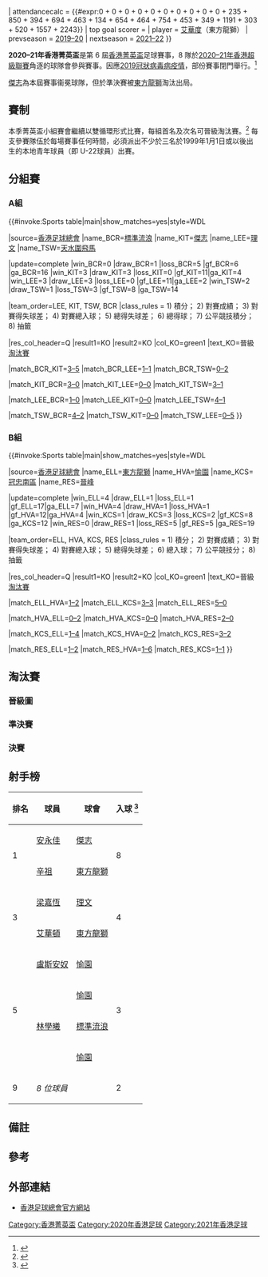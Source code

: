 {{Infobox國內足球盃賽球季
| title              = 香港菁英盃
| year               = 2020–21
| country            = 香港
| edition            = 6
| defending champion = [[傑志體育會|傑志]]
| dates              = 2020年10月24日–2021年4月7日
| num_teams          = 8 隊
| champions          = [[東方足球隊|東方龍獅]]
| count              = 1
| runner-up          = [[愉園體育會|愉園]]
| matches            = 26
| goals              = {{#expr:5 + 3 + 5 + 3 + 5 + 0 + 2 + 5 + 2 + 0 + 2 + 2 + 5 + 8 + 0 + 6 + 0 + 7 + 6 + 2 + 2 + 4 + 3 + 1 + 1 + 2}}
| attendancecalc     = {{#expr:0 + 0 + 0 + 0 + 0 + 0 + 0 + 0 + 0 + 0 + 235 + 850 + 394 + 694 + 463 + 134 + 654 + 464 + 754 + 453 + 349 + 1191 + 303 + 520 + 1557 + 2243}}
| top goal scorer    = 
| player             = [[艾華度·柏斯|艾華度]]（東方龍獅）
| prevseason         = [[2019–20年香港菁英盃|2019–20]]
| nextseason         = [[2021–22年香港菁英盃|2021–22]]
}}

'''2020–21年香港菁英盃'''是第 6 屆[[香港菁英盃|香港菁英盃]]足球賽事，8 隊於[[2020–21年香港超級聯賽|2020–21年香港超級聯賽]]角逐的球隊會參與賽事。因應[[2019冠狀病毒病疫情|2019冠狀病毒病疫情]]，部份賽事閉門舉行。<ref>{{Cite news |url=https://www.hk01.com/即時體育/537846 |title=港超聯｜菁英盃周六開鑼　政府開放6球場　升班馬亮相揭幕戰 |publisher=香港01 |date=2020年10月20日 |accessdate=2020年10月20日}}</ref>

[[傑志體育會|傑志]]為本屆賽事衞冕球隊，但於準決賽被[[東方足球隊|東方龍獅]]淘汰出局。

== 賽制 ==
{{main|2020–21年香港超級聯賽#22歲以下青年球員}}

本季菁英盃小組賽會繼續以雙循環形式比賽，每組首名及次名可晉級淘汰賽。<ref>{{Cite news |url=https://hk.on.cc/hk/bkn/cnt/sport/20201008/bkn-20201008192158323-1008_00882_001.html |title=菁英盃　新季回復每組兩隊晉級 |publisher=on.cc東網 |date=2020年10月8日 |accessdate=2020年10月8日}}</ref> 每支參賽隊伍於每場賽事任何時間，必須派出不少於三名於1999年1月1日或以後出生的本地青年球員（即 U-22球員）出賽。

== 分組賽 ==
=== A組 ===
{{#invoke:Sports table|main|show_matches=yes|style=WDL

|source=[https://www.hkfa.com/ch/leaguerank?leagueid=1294&year=2020-2021 香港足球總會]
|name_BCR=[[香港流浪足球會|標準流浪]]
|name_KIT=[[傑志體育會|傑志]]
|name_LEE=[[理文足球會|理文]]
|name_TSW=[[天水圍飛馬足球會|天水圍飛馬]]

<!--UPDATE standings below (including date)-->
|update=complete
|win_BCR=0 |draw_BCR=1 |loss_BCR=5 |gf_BCR=6 |ga_BCR=16
|win_KIT=3 |draw_KIT=3 |loss_KIT=0 |gf_KIT=11|ga_KIT=4
|win_LEE=3 |draw_LEE=3 |loss_LEE=0 |gf_LEE=11|ga_LEE=2
|win_TSW=2 |draw_TSW=1 |loss_TSW=3 |gf_TSW=8 |ga_TSW=14

<!--UPDATE positions below (check tiebreakers)-->
|team_order=LEE, KIT, TSW, BCR
|class_rules = 1) 積分； 2) 對賽成績； 3) 對賽得失球差； 4) 對賽總入球； 5) 總得失球差； 6) 總得球； 7) 公平競技積分； 8) 抽籤

|res_col_header=Q
|result1=KO |result2=KO
|col_KO=green1 |text_KO=晉級[[#淘汰賽|淘汰賽]]

<!--UPDATE results below-->
|match_BCR_KIT=[[#BCR_v_KIT|3–5]]
|match_BCR_LEE=[[#BCR_v_LEE|1–1]]
|match_BCR_TSW=[[#BCR_v_TSW|0–2]]

|match_KIT_BCR=[[#KIT_v_BCR|3–0]]
|match_KIT_LEE=[[#KIT_v_LEE|0–0]]
|match_KIT_TSW=[[#KIT_v_TSW|3–1]]

|match_LEE_BCR=[[#LEE_v_BCR|1–0]]
|match_LEE_KIT=[[#LEE_v_KIT|0–0]]
|match_LEE_TSW=[[#LEE_v_TSW|4–1]]

|match_TSW_BCR=[[#TSW_v_BCR|4–2]]
|match_TSW_KIT=[[#TSW_v_KIT|0–0]]
|match_TSW_LEE=[[#TSW_v_LEE|0–5]]
}}

{{footballbox collapsible
|id         = TSW v LEE
|round      = SP03
|date       = {{Start date|2020|10|25}}
|time       = 15:00
|team1      = [[天水圍飛馬足球會|天水圍飛馬]]
|score      = 0–5
|team2      = [[理文足球會|理文]]
|report     = https://www.hkfa.com/ch/match/31960
|goals1     =
|goals2     =
*[[張憙延|張憙延]] {{goal|26}}
*{{link-en|莊拿芬·亞哥斯達|Jonathan Acosta|亞哥斯達}} {{goal|29||30}}
*[[梁嘉恆|梁嘉恆]] {{goal|39}}
*[[鄧匡延|鄧匡延]] {{goal|44}}
|stadium    = [[深水埗運動場|深水埗運動場]]
|attendance = 0
|referee    = 譚炳煥
}}
{{footballbox collapsible
|id         = KIT v BCR
|round      = SP04
|date       = {{Start date|2020|10|25}}
|time       = 17:30
|team1      = [[傑志體育會|傑志]]
|score      = 3–0
|team2      = [[香港流浪足球會|標準流浪]]
|report     = https://www.hkfa.com/ch/match/31962
|goals1     =
*[[安永佳|安永佳]]  {{goal|6||31|十二碼|58}}
|goals2     =
|stadium    = [[元朗大球場|元朗大球場]]
|attendance = 0
|referee    = 黃偉倫
}}
{{footballbox collapsible
|id         = LEE v KIT
|round      = SP06
|date       = {{Start date|2020|10|31}}
|time       = 15:00
|team1      = [[理文足球會|理文]]
|score      = 0–0
|team2      = [[傑志體育會|傑志]]
|report     = https://www.hkfa.com/ch/match/31964
|goals1     =
|goals2     =
|stadium    = [[斧山道運動場|斧山道運動場]]
|attendance = 0
|referee    = 吳超覺
}}
{{footballbox collapsible
|id         = BCR v TSW
|round      = SP07
|date       = {{Start date|2020|10|31}}
|time       = 17:30
|team1      = [[香港流浪足球會|標準流浪]]
|score      = 0–2
|team2      = [[天水圍飛馬足球會|天水圍飛馬]]
|report     = https://www.hkfa.com/ch/match/31965
|goals1     =
|goals2     =
*[[胡晉銘|胡晉銘]]  {{goal|49}}
*[[陳曉鋒|陳曉鋒]]  {{goal|62}}
|stadium    = [[小西灣運動場|小西灣運動場]]
|attendance = 0
|referee    = 廖國文
}}
{{footballbox collapsible
|id         = TSW v KIT
|round      = SP10
|date       = {{Start date|2020|11|4}}
|time       = 20:00
|team1      = [[天水圍飛馬足球會|天水圍飛馬]]
|score      = 0–0
|team2      = [[傑志體育會|傑志]]
|report     = https://www.hkfa.com/ch/match/31966
|goals1     =
|goals2     =
|stadium    = [[旺角大球場|旺角大球場]]
|attendance = 0
|referee    = 譚炳煥
}}
{{footballbox collapsible
|id         = LEE v TSW
|round      = SP13
|date       = {{Start date|2020|11|8}}
|time       = 15:00
|team1      = [[理文足球會|理文]]
|score      = 4–1
|team2      = [[天水圍飛馬足球會|天水圍飛馬]]
|report     = https://www.hkfa.com/ch/match/31967
|goals1     =
*[[鄧匡延|鄧匡延]]  {{goal|49}}
*[[梁嘉恆|梁嘉恆]]  {{goal|78||90}}
*[[黃皓雋|黃皓雋]]  {{goal|90+1}}
|goals2     =
*[[謝朗軒|謝朗軒]]  {{goal|75|十二碼}}
|stadium    = [[元朗大球場|元朗大球場]]
|attendance = 394
|referee    = 劉晃熙
}}
{{footballbox collapsible
|id         = BCR v KIT
|round      = SP14
|date       = {{Start date|2020|11|8}}
|time       = 17:30
|team1      = [[香港流浪足球會|標準流浪]]
|score      = 3–5
|team2      = [[傑志體育會|傑志]]
|report     = https://www.hkfa.com/ch/match/31970
|goals1     =
*[[祖尼尼奧·索亞里斯|祖連奴]]  {{goal|4}}
*[[林嘉緯|林嘉緯]]  {{goal|12}}
*[[林學曦|林學曦]]  {{goal|67}}
|goals2     =
*[[安永佳|安永佳]]  {{goal|29||45||51}}
*[[施巴斯坦·畢頓|畢頓]]  {{goal|54}}
*{{link-en|文奴爾·加維蘭|Manuel Gavilán (Spanish footballer)|加維蘭}} {{goal|78|十二碼}}
|stadium    = [[旺角大球場|旺角大球場]]
|attendance = 694
|referee    = 羅碧芝
}}
{{footballbox collapsible
|id         = TSW v BCR
|round      = SP16
|date       = {{Start date|2020|11|14}}
|time       = 15:00
|team1      = [[天水圍飛馬足球會|天水圍飛馬]]
|score      = 4–2
|team2      = [[香港流浪足球會|標準流浪]]
|report     = https://www.hkfa.com/ch/match/31974
|goals1     =
*[[祖利亞·古安奴|古安奴]]  {{goal|7||13}}
*{{link-en|何塞·尼爾臣·多斯·桑托斯·席爾瓦|José Nilson dos Santos Silva|山度士}}  {{goal|29}}
*[[吳文希|吳文希]]  {{goal|81}}
|goals2     =
*[[林學曦|林學曦]]  {{goal|67}}
*[[基藍馬|基藍馬]]  {{goal|87}}
|stadium    = [[香港仔運動場|香港仔運動場]]
|attendance = 134
|referee    = 廖國文
}}
{{footballbox collapsible
|id         = KIT v LEE
|round      = SP17
|date       = {{Start date|2020|11|14}}
|time       = 17:30
|team1      = [[傑志體育會|傑志]]
|score      = 0–0
|team2      = [[理文足球會|理文]]
|report     = https://www.hkfa.com/ch/match/31975
|goals1     =
|goals2     =
|stadium    = [[青衣運動場|青衣運動場]]
|attendance = 654
|referee    = 劉晃熙
}}
{{footballbox collapsible
|id         = BCR v LEE
|round      = SP20
|date       = {{Start date|2020|11|18}}
|time       = 20:00
|team1      = [[香港流浪足球會|標準流浪]]
|score      = 1–1
|team2      = [[理文足球會|理文]]
|report     = https://www.hkfa.com/ch/match/31976
|goals1     =
*[[林學曦|林學曦]]  {{goal|90+2}}
|goals2     =
*[[梁嘉恆|梁嘉恆]]  {{goal|55}}
|stadium    = [[旺角大球場|旺角大球場]]
|attendance = 453
|referee    = 潘晉傑
}}
{{footballbox collapsible
|id         = KIT v TSW
|round      = SP22
|date       = {{Start date|2021|2|20}}
|time       = 19:00
|team1      = [[傑志體育會|傑志]]
|score      = 3–1
|team2      = [[天水圍飛馬足球會|天水圍飛馬]]
|report     = https://www.hkfa.com/ch/match/32366
|goals1     =
*[[安永佳|安永佳]] {{goal|8||57}}
*[[艾里奧·干卡維斯|艾里奧]] {{goal|84}}
|goals2     =
*{{link-en|馬高斯·安東尼奧·達施華·干卡維斯|Marquinhos (footballer, born October 1989)|達施華}} {{goal|39}}
|stadium    = [[旺角大球場|旺角大球場]]
|attendance = 1,191
|referee    = 胡春星
}}
{{footballbox collapsible
|id         = LEE v BCR
|round      = SP24
|date       = {{Start date|2021|2|21}}
|time       = 19:00
|team1      = [[理文足球會|理文]]
|score      = 1–0
|team2      = [[香港流浪足球會|標準流浪]]
|report     = https://www.hkfa.com/ch/match/32367
|goals1     =
*{{link-en|米高·尼迪利|Michaël N'dri|尼迪利}} {{goal|23}}
|goals2     =
|stadium    = [[旺角大球場|旺角大球場]]
|attendance = 520
|referee    = 王家豪
}}

=== B組 ===
{{#invoke:Sports table|main|show_matches=yes|style=WDL

|source=[https://www.hkfa.com/ch/leaguerank?leagueid=1295&year=2020-2021 香港足球總會]
|name_ELL=[[東方足球隊|東方龍獅]]
|name_HVA=[[愉園體育會|愉園]]
|name_KCS=[[南區足球會|冠忠南區]]
|name_RES=[[晉峰足球會|晉峰]]

<!--UPDATE standings below (including date)-->
|update=complete
|win_ELL=4 |draw_ELL=1 |loss_ELL=1 |gf_ELL=17|ga_ELL=7
|win_HVA=4 |draw_HVA=1 |loss_HVA=1 |gf_HVA=12|ga_HVA=4
|win_KCS=1 |draw_KCS=3 |loss_KCS=2 |gf_KCS=8 |ga_KCS=12
|win_RES=0 |draw_RES=1 |loss_RES=5 |gf_RES=5 |ga_RES=19

<!--UPDATE positions below (check tiebreakers)-->
|team_order=ELL, HVA, KCS, RES
|class_rules = 1) 積分； 2) 對賽成績； 3) 對賽得失球差； 4) 對賽總入球； 5) 總得失球差； 6) 總入球； 7) 公平競技分； 8) 抽籤

|res_col_header=Q
|result1=KO |result2=KO
|col_KO=green1 |text_KO=晉級[[#淘汰賽|淘汰賽]]

<!--UPDATE results below-->
|match_ELL_HVA=[[#ELL_v_HVA|1–2]]
|match_ELL_KCS=[[#ELL_v_KCS|3–3]]
|match_ELL_RES=[[#ELL_v_RES|5–0]]

|match_HVA_ELL=[[#HVA_v_ELL|0–2]]
|match_HVA_KCS=[[#HVA_v_KCS|0–0]]
|match_HVA_RES=[[#HVA_v_RES|2–0]]

|match_KCS_ELL=[[#KCS_v_ELL|1–4]]
|match_KCS_HVA=[[#KCS_v_HVA|0–2]]
|match_KCS_RES=[[#KCS_v_RES|3–2]]

|match_RES_ELL=[[#RES_v_ELL|1–2]]
|match_RES_HVA=[[#RES_v_HVA|1–6]]
|match_RES_KCS=[[#RES_v_KCS|1–1]]
}}

{{footballbox collapsible
|id         = KCS v RES
|round      = SP01
|date       = {{Start date|2020|10|24}}
|time       = 15:00
|team1      = [[南區足球會|冠忠南區]]
|score      = 3–2
|team2      = [[晉峰足球會|晉峰]]
|report     = https://www.hkfa.com/ch/match/31959
|goals1     =
*[[陳廣豪|陳廣豪]] {{goal|50||57}}
*[[羅拔圖·法朗沙|比圖]] {{goal|90+2}}
|goals2     =
*[[費利浦薩|費利浦薩]] {{goal|5||64}}
|stadium    = [[旺角大球場|旺角大球場]]
|attendance = 0
|referee    = 何煒昇
}}
{{footballbox collapsible
|id         = ELL v HVA
|round      = SP02
|date       = {{Start date|2020|10|24}}
|time       = 17:30
|team1      = [[東方足球隊|東方龍獅]]
|score      = 1–2
|team2      = [[愉園體育會|愉園]]
|report     = https://www.hkfa.com/ch/match/31961
|goals1     =
*[[辛祖|辛祖]] {{goal|80}}
|goals2     =
*[[葉卓文|葉卓文]] {{goal|90+1}}
*[[盧斯安奴·施華|盧斯安奴]] {{goal|90+3}}
|stadium    = [[小西灣運動場|小西灣運動場]]
|attendance = 0
|referee    = 劉晃熙
}}
{{footballbox collapsible
|id         = ELL v RES
|round      = SP05
|date       = {{Start date|2020|10|28}}
|time       = 20:00
|team1      = [[東方足球隊|東方龍獅]]
|score      = 5–0
|team2      = [[晉峰足球會|晉峰]]
|report     = https://www.hkfa.com/ch/match/31963
|goals1     =
*[[艾華頓·卡馬高|艾華頓]]  {{goal|33||59||90+2}}
*[[王力威|王力威]]  {{goal|80||83}}
|goals2     =
|stadium    = [[旺角大球場|旺角大球場]]
|attendance = 0
|referee    = 胡春星
}}
{{footballbox collapsible
|id         = KCS v ELL
|round      = SP08
|date       = {{Start date|2020|11|1}}
|time       = 15:00
|team1      = [[南區足球會|冠忠南區]]
|score      = 1–4
|team2      = [[東方足球隊|東方龍獅]]
|report     = https://www.hkfa.com/ch/match/31968
|goals1     =
*[[史提芬彭利拿|史提芬彭利拿]] {{goal|6|十二碼}}
|goals2     =
*[[辛祖|辛祖]] {{goal|43||55}}
*[[艾華頓·卡馬高|艾華頓]] {{goal|52}}
*[[梁冠聰|梁冠聰]] {{goal|66}}
|stadium    = [[大埔運動場|大埔運動場]]
|attendance = 0
|referee    = 陸建燊
}}
{{footballbox collapsible
|id         = HVA v RES
|round      = SP09
|date       = {{Start date|2020|11|1}}
|time       = 17:30
|team1      = [[愉園體育會|愉園]]
|score      = 2–0
|team2      = [[晉峰足球會|晉峰]]
|report     = https://www.hkfa.com/ch/match/31969
|goals1     =
*[[盧斯安奴·施華|盧斯安奴]] {{goal|77}}
*[[莫漢睿|莫漢睿]] {{goal|90+4}}  
|goals2     =
|stadium    = [[旺角大球場|旺角大球場]]
|attendance = 0
|referee    = 庾建峯
}}
{{footballbox collapsible
|id         = RES v KCS
|round      = SP11
|date       = {{Start date|2020|11|7}}
|time       = 15:00
|team1      = [[晉峰足球會|晉峰]]
|score      = 1–1
|team2      = [[南區足球會|冠忠南區]]
|report     = https://www.hkfa.com/ch/match/31971
|goals1     =
*[[黃偉國|黃偉國]] {{goal|18}}
|goals2     =
*[[夏志明|夏志明]] {{goal|11}}
|stadium    = [[元朗大球場|元朗大球場]]
|attendance = 235
|referee    = 鄧慶富
}}
{{footballbox collapsible
|id         = HVA v ELL
|round      = SP12
|date       = {{Start date|2020|11|7}}
|time       = 17:30
|team1      = [[愉園體育會|愉園]]
|score      = 0–2
|team2      = [[東方足球隊|東方龍獅]]
|report     = https://www.hkfa.com/ch/match/31972
|goals1     =
|goals2     =
*[[辛祖|辛祖]] {{goal|11|十二碼}}
*[[盧卡斯|盧卡斯]] {{goal|37}}
|stadium    = [[旺角大球場|旺角大球場]]
|attendance = 850
|referee    = 王家豪
}}
{{footballbox collapsible
|id         = HVA v KCS
|round      = SP15
|date       = {{Start date|2020|11|11}}
|time       = 20:00
|team1      = [[愉園體育會|愉園]]
|score      = 0–0
|team2      = [[南區足球會|冠忠南區]]
|report     = https://www.hkfa.com/ch/match/31973
|goals1     =
|goals2     =
|stadium    = [[旺角大球場|旺角大球場]]
|attendance = 463
|referee    = 黃琦海
}}
{{footballbox collapsible
|id         = RES v HVA
|round      = SP18
|date       = {{Start date|2020|11|15}}
|time       = 15:00
|team1      = [[晉峰足球會|晉峰]]
|score      = 1–6
|team2      = [[愉園體育會|愉園]]
|report     = https://www.hkfa.com/ch/match/31979
|goals1     =
*[[卡爾特納|卡爾特納]]  {{goal|90+3}}
|goals2     =
*{{le|米基爾（足球運動員）|Mikael Severo Burkatt|米基爾}} {{goal|24|十二碼|55||70}}
*{{link-en|羅拔奧度|Robert ODU|羅拔奧度}} {{goal|40||45+1||59}}
|stadium    = [[斧山道運動場|斧山道運動場]]
|attendance = 464
|referee    = 陸建燊
}}
{{footballbox collapsible
|id         = ELL v KCS
|round      = SP19
|date       = {{Start date|2020|11|15}}
|time       = 17:30
|team1      = [[東方足球隊|東方龍獅]]
|score      = 3–3
|team2      = [[南區足球會|冠忠南區]]
|report     = https://www.hkfa.com/ch/match/31980
|goals1     =
*[[盧卡斯|盧卡斯]] {{goal|37}}
*[[辛祖|辛祖]] {{goal|70}}
*[[迪高·伊利|迪高]] {{goal|90+1}}
|goals2     =
*[[佐佐木周|佐佐木周]] {{goal|54|十二碼}}
*[[羅拔圖·法朗沙|比圖]] {{goal|89}}
*[[史提芬·安東尼治|史提芬]] {{goal|90+4}}
|stadium    = [[旺角大球場|旺角大球場]]
|attendance = 754
|referee    = 胡春星
}}
{{footballbox collapsible
|id         = KCS v HVA
|round      = SP21
|date       = {{Start date|2021|2|20}}
|time       = 15:00
|team1      = [[南區足球會|冠忠南區]]
|score      = 0–2
|team2      = [[愉園體育會|愉園]]
|report     = https://www.hkfa.com/ch/match/32368
|goals1     =
|goals2     =
*[[盧斯安奴·施華|盧斯安奴]] {{goal|32}}
*[[朱偉鈞|朱偉鈞]] {{goal|58}}
|stadium    = [[小西灣運動場|小西灣運動場]]
|attendance = 349
|referee    = 黃琦海
}}
{{footballbox collapsible
|id         = RES v ELL
|round      = SP23
|date       = {{Start date|2021|2|21}}
|time       = 15:00
|team1      = [[晉峰足球會|晉峰]]
|score      = 1–2
|team2      = [[東方足球隊|東方龍獅]]
|report     = https://www.hkfa.com/ch/match/32369
|goals1     =
*[[羅俊仁|羅俊仁]] {{goal|9}}
|goals2     =
*[[辛祖|辛祖]] {{goal|13||22}}
|stadium    = [[小西灣運動場|小西灣運動場]]
|attendance = 303
|referee    = 庾建峯
}}

== 淘汰賽 ==
=== 晉級圖 ===
{{Round4|3rdplace=no
<!--Date-Place/Team 1/Score 1/Team 2/Score 2-->
<!--準決賽-->
|取消|[[理文足球會|理文]]|—|'''[[愉園體育會|愉園]]''' ({{tooltip|w/o|不戰而勝}})|—
|2月24日|[[東方足球隊|東方龍獅]]|1|[[傑志體育會|傑志]]|0
<!--決賽-->
|4月7日|[[愉園體育會|愉園]]|0|[[東方足球隊|東方龍獅]]|2
}}

=== 準決賽 ===
{{footballbox collapsible
|round      = SP25
|date       = {{Start date|2021|2|24}}
|time       = 19:00
|team1      = '''[[東方足球隊|東方龍獅]]'''
|score      = 1–0
|team2      = [[傑志體育會|傑志]]
|report     = https://www.hkfa.com/ch/match/32377
|goals1     =
*[[辛祖|辛祖]] {{goal|35}}
|goals2     =
|stadium    = [[旺角大球場|旺角大球場]]
|attendance = 1,557
|referee    = 庾建峯
}}
{{footballbox collapsible
|round      = SP26
|date       = 
|time       = 
|team1      = [[理文足球會|理文]]
|score      = 取消{{refn|group="註"|name="violation"|[[愉園體育會|愉園]]因未能如期繳付有關「綜合保險保障協議」費用，故球隊在繳清上述費用後的七天限期內，所有已編訂的賽事均會被判負 0–3。<ref name="violation">{{cite news |title=有關愉園及天水圍飛馬未能如期繳付「綜合保險保障協議」以導致違反香港超級聯賽賽事章則事宜 |url=https://www.hkfa.com/news_details2/18163 |accessdate=2020年2月22日 |work=香港足球總會 |date=2020年2月22日 |archive-date=2021年10月25日 |archive-url=https://web.archive.org/web/20211025160526/https://www.hkfa.com/news_details2/18163 }}</ref><ref name="violation_1">{{cite news |title=港超聯　愉園天水圍飛馬欠交保險金遭禁賽 |url=https://hk.on.cc/hk/bkn/cnt/sport/20210222/bkn-20210222220213580-0222_00882_001.html |accessdate=2020年2月22日 |work=on.cc東網 |date=2020年2月22日 |archive-date=2021年3月4日 |archive-url=https://web.archive.org/web/20210304150234/https://hk.on.cc/hk/bkn/cnt/sport/20210222/bkn-20210222220213580-0222_00882_001.html }}</ref> 及後在2021年2月27日，香港足球總會上訢委員會宣佈愉園上訴之申請成功，故最終這場菁英盃準決賽賽事需要重新安排作賽。但因[[理文足球會|理文]]拒絕參與補賽，所以愉園直接晉級決賽。<ref name="appeal">{{cite news |title=有關上訢委員會就愉園及天水圍飛馬違反章則事宜之判決 |url=https://www.hkfa.com/news_details2/18176 |accessdate=2020年2月27日 |work=香港足球總會 |date=2020年2月27日 |archive-date=2021年10月25日 |archive-url=https://web.archive.org/web/20211025160512/https://www.hkfa.com/news_details2/18176 }}</ref><ref name="appeal_1">{{cite news |title=港超聯　愉園天水圍飛馬上訴成功 |url=https://hk.on.cc/hk/bkn/cnt/sport/20210227/bkn-20210227120431697-0227_00882_001.html |accessdate=2020年2月27日 |work=on.cc東網 |date=2020年2月27日 |archive-date=2021年10月27日 |archive-url=https://web.archive.org/web/20211027051137/https://hk.on.cc/hk/bkn/cnt/sport/20210227/bkn-20210227120431697-0227_00882_001.html }}</ref>}}<ref>{{Cite web |url=https://www.sportsroad.hk/archives/324846 |title=存档副本 |access-date=2021-05-17 |archive-date=2021-05-17 |archive-url=https://web.archive.org/web/20210517071729/https://www.sportsroad.hk/archives/324846 }}</ref>
|team2      = '''[[愉園體育會|愉園]]'''
|report     = 
|goals1     =
|goals2     =
|stadium    = [[旺角大球場|旺角大球場]]
|attendance = 
|referee    = 
}}

=== 決賽 ===
{{footballbox collapsible
|round      = SP27
|date       = {{Start date|2021|4|7}}
|time       = 20:00
|team1      = [[愉園體育會|愉園]]
|score      = 0–2
|team2      = '''[[東方足球隊|東方龍獅]]'''
|report     = https://www.hkfa.com/ch/match/32907
|goals1     =
|goals2     =
*[[艾華度·柏斯|艾華度]] {{goal|38}}
*[[林恩許|林恩許]] {{goal|81}}
|stadium    = [[旺角大球場|旺角大球場]]
|attendance = 2,243
|referee    = 黃偉倫
}}

== 射手榜 ==
{| class="wikitable" style="text-align:center"
|-
!排名
!球員
!球會
!入球 <ref>{{cite web |url=https://www.hkfa.com/ch/leaguesp?type=5&year=2020-2021 |title=菁英盃 2020-2021 射手榜 |publisher=香港足球總會 |accessdate=2021年2月21日 |archive-date=2020年10月28日 |archive-url=https://web.archive.org/web/20201028205009/https://www.hkfa.com/ch/leaguesp?type=5&year=2020-2021 }}</ref>
|-
|rowspan="2"|1
|align="left"|{{flagicon|HKG}} [[安永佳|安永佳]]
|align="left"|[[傑志體育會|傑志]]
|rowspan="2"|8
|-
|align="left"|{{flagicon|HKG}} [[辛祖|辛祖]]
|align="left"|[[東方足球隊|東方龍獅]]
|-
|rowspan="2"|3
|align="left"|{{flagicon|MAC}} [[梁嘉恆|梁嘉恆]]
|align="left"|[[理文足球會|理文]]
|rowspan="2"|4
|-
|align="left"|{{flagicon|BRA}} [[艾華頓·卡馬高|艾華頓]]
|align="left"|[[東方足球隊|東方龍獅]]
|-
|rowspan="4"|5
|align="left"|{{flagicon|BRA}} [[盧斯安奴·施華|盧斯安奴]]
|align="left"|[[愉園體育會|愉園]]
|rowspan="4"|3
|-
|align="left"|{{flagicon|NGA}} {{link-en|羅拔奧度|Robert Ncha Odu}}
|align="left"|[[愉園體育會|愉園]]
|-
|align="left"|{{flagicon|HKG}} [[林學曦|林學曦]]
|align="left"|[[香港流浪足球會|標準流浪]]
|-
|align="left"|{{flagicon|BRA}} {{le|米基爾（足球運動員）|Mikael Severo Burkatt|米基爾}}
|align="left"|[[愉園體育會|愉園]]
|-
|rowspan="1"|9
|colspan=2| ''8 位球員''
|rowspan="1"|2
|}

== 備註 ==
{{reflist|group=註}}

== 參考 ==
{{reflist}}

== 外部連結 ==
*[https://www.hkfa.com/ch/leaguesp?type=5&year=2020-2021 香港足球總會官方網站]{{Wayback|url=https://www.hkfa.com/ch/leaguesp?type=5&year=2020-2021 |date=20201028205009 }}

{{香港菁英盃}}
{{2020–21年香港足球}}

[[Category:香港菁英盃|Category:香港菁英盃]]
[[Category:2020年香港足球|Category:2020年香港足球]]
[[Category:2021年香港足球|Category:2021年香港足球]]